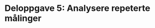 # Deloppgave 5: Analysere repeterte målinger

<!-- Part 1: Analyzing repeated measures experiments -->
